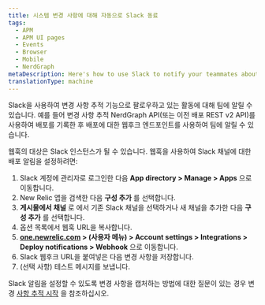 ```yaml
---
title: 시스템 변경 사항에 대해 자동으로 Slack 동료
tags:
  - APM
  - APM UI pages
  - Events
  - Browser
  - Mobile
  - NerdGraph
metaDescription: Here's how to use Slack to notify your teammates about changes you are capturing with change tracking.
translationType: machine
---
```


Slack을 사용하여 변경 사항 추적 기능으로 팔로우하고 있는 활동에 대해 팀에 알릴 수 있습니다. 예를 들어 변경 사항 추적 NerdGraph API(또는 이전 배포 REST v2 API)를 사용하여 배포를 기록한 후 배포에 대한 웹후크 엔드포인트를 사용하여 팀에 알릴 수 있습니다.

웹훅의 대상은 Slack 인스턴스가 될 수 있습니다. 웹훅을 사용하여 Slack 채널에 대한 배포 알림을 설정하려면:

1. Slack 계정에 관리자로 로그인한 다음 **App directory > Manage > Apps** 으로 이동합니다.
2. New Relic 앱을 검색한 다음 **구성 추가** 를 선택합니다.
3. **게시물에서 채널** 로 에서 기존 Slack 채널을 선택하거나 새 채널을 추가한 다음 **구성 추가** 를 선택합니다.
4. 옵션 목록에서 웹훅 URL을 복사합니다.
5. **[one.newrelic.com](https://one.newrelic.com/) > (사용자 메뉴) > Account settings > Integrations > Deploy notifications > Webhook** 으로 이동합니다.
6. Slack 웹후크 URL을 붙여넣은 다음 변경 사항을 저장합니다.
7. (선택 사항) 테스트 메시지를 보냅니다.

Slack 알림을 설정할 수 있도록 변경 사항을 캡처하는 방법에 대한 질문이 있는 경우 변경 [사항 추적 시작](/docs/change-tracking/change-tracking-introduction#start-tracking) 을 참조하십시오.